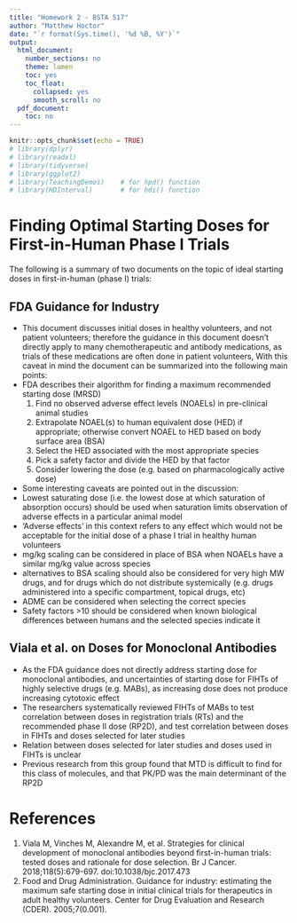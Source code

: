 ```yaml
---
title: "Homework 2 - BSTA 517"
author: "Matthew Hoctor"
date: "`r format(Sys.time(), '%d %B, %Y')`"
output:
  html_document:
    number_sections: no
    theme: lumen
    toc: yes
    toc_float:
      collapsed: yes
      smooth_scroll: no
  pdf_document:
    toc: no
---
```


```r
knitr::opts_chunk$set(echo = TRUE)
# library(dplyr)
# library(readxl)
# library(tidyverse)
# library(ggplot2)
# library(TeachingDemos)    # for hpd() function
# library(HDInterval)       # for hdi() function
```

# Finding Optimal Starting Doses for First-in-Human Phase I Trials

The following is a summary of two documents on the topic of ideal starting doses in first-in-human (phase I) trials:

## FDA Guidance for Industry

 - This document discusses initial doses in healthy volunteers, and not patient volunteers; therefore the guidance in this document doesn't directly apply to many chemotherapeutic and antibody medications, as trials of these medications are often done in patient volunteers,  With this caveat in mind the document can be summarized into the following main points:
 - FDA describes their algorithm for finding a maximum recommended starting dose (MRSD)
   1. Find no observed adverse effect levels (NOAELs) in pre-clinical animal studies
   2. Extrapolate NOAEL(s) to human equivalent dose (HED) if appropriate; otherwise convert NOAEL to HED based on body surface area (BSA)
   3. Select the HED associated with the most appropriate species
   4. Pick a safety factor and divide the HED by that factor
   5. Consider lowering the dose (e.g. based on pharmacologically active dose)
 - Some interesting caveats are pointed out in the discussion:
  - Lowest saturating dose (i.e. the lowest dose at which saturation of absorption occurs) should be used when saturation limits observation of adverse effects in a particular animal model
  - 'Adverse effects' in this context refers to any effect which would not be acceptable for the initial dose of a phase I trial in healthy human volunteers
  - mg/kg scaling can be considered in place of BSA when NOAELs have a similar mg/kg value across species
  - alternatives to BSA scaling should also be considered for very high MW drugs, and for drugs which do not distribute systemically (e.g. drugs administered into a specific compartment, topical drugs, etc)
  - ADME can be considered when selecting the correct species
  - Safety factors >10 should be considered when known biological differences between humans and the selected species indicate it

## Viala et al. on Doses for Monoclonal Antibodies

 - As the FDA guidance does not directly address starting dose for monoclonal antibodies, and uncertainties of starting dose for FIHTs of highly selective drugs (e.g. MABs), as increasing dose does not produce increasing cytotoxic effect
 - The researchers systematically reviewed FIHTs of MABs to test correlation between doses in registration trials (RTs) and the recommended phase II dose (RP2D), and test correlation between doses in FIHTs and doses selected for later studies 
 - Relation between doses selected for later studies and doses used in FIHTs is unclear
 - Previous research from this group found that MTD is difficult to find for this class of molecules, and that PK/PD was the main determinant of the RP2D

# References

1. Viala M, Vinches M, Alexandre M, et al. Strategies for clinical development of monoclonal antibodies beyond first-in-human trials: tested doses and rationale for dose selection. Br J Cancer. 2018;118(5):679-697. doi:10.1038/bjc.2017.473
2. Food and Drug Administration. Guidance for industry: estimating the maximum safe starting dose in initial clinical trials for therapeutics in adult healthy volunteers. Center for Drug Evaluation and Research (CDER). 2005;7(0.001).
